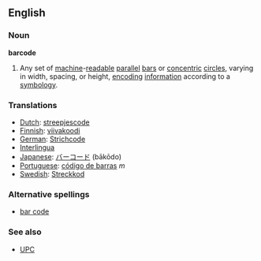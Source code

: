 ==English==
===Noun===
{{wikipediapar|bar code}}
'''barcode'''
# Any set of [[machine]]-[[readable]] [[parallel]] [[bar]]s or [[concentric]] [[circle]]s, varying in width, spacing, or height, [[encoding]] [[information]] according to a [[symbology]].

===Translations===
*[[Dutch]]: [[streepjescode]]
*[[Finnish]]: [[viivakoodi]]
*[[German]]: [[Strichcode]]
*[[Interlingua]] [[]]
*[[Japanese]]: [[バーコード]] (bākōdo)
*[[Portuguese]]: [[código de barras]] ''m''
*[[Swedish]]: [[Streckkod]]
===Alternative spellings===
*[[bar code]]
===See also===
*[[UPC]]